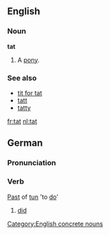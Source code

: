 ==English==
===Noun===
'''tat'''

#A [[pony]].

===See also===
*[[tit for tat]]
*[[tatt]]
*[[tatty]]

[[fr:tat]]
[[nl:tat]]

[[Category:English concrete nouns]]
==German==
===Pronunciation===
{{IPA|[taːt]}}
===Verb===
[[Past]] of [[tun]] 'to [[do]]'
#[[did]]